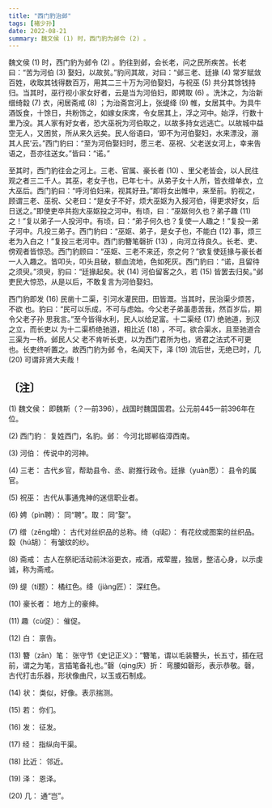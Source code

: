 ```yaml
---
title: "西门豹治邺"
tags: [褚少孙]
date: 2022-08-21
summary: 魏文侯 (1) 时，西门豹为邺令 (2) 。
---
```


魏文侯 (1) 时，西门豹为邺令 (2) 。豹往到邺，会长老，问之民所疾苦。长老曰：“苦为河伯 (3) 娶妇，以故贫。”豹问其故，对曰：“邺三老、廷掾 (4) 常岁赋敛百姓，收取其钱得数百万，用其二三十万为河伯娶妇，与祝巫 (5) 共分其馀钱持归。当其时，巫行视小家女好者，云是当为河伯妇，即娉取 (6) 。洗沐之，为治新缯绮縠 (7) 衣，闲居斋戒 (8) ；为治斋宫河上，张缇绛 (9) 帷，女居其中。为具牛酒饭食，十馀日，共粉饰之，如嫁女床席，令女居其上，浮之河中。始浮，行数十里乃没。其人家有好女者，恐大巫祝为河伯取之，以故多持女远逃亡。以故城中益空无人，又困贫，所从来久远矣。民人俗语曰，‘即不为河伯娶妇，水来漂没，溺其人民’云。”西门豹曰：“至为河伯娶妇时，愿三老、巫祝、父老送女河上，幸来告语之，吾亦往送女。”皆曰：“诺。”

至其时，西门豹往会之河上。三老、官属、豪长者 (10) 、里父老皆会，以人民往观之者三二千人。其巫，老女子也，已年七十。从弟子女十人所，皆衣缯单衣，立大巫后。西门豹曰：“呼河伯妇来，视其好丑。”即将女出帷中，来至前。豹视之，顾谓三老、巫祝、父老曰：“是女子不好，烦大巫妪为入报河伯，得更求好女，后日送之。”即使吏卒共抱大巫妪投之河中。有顷，曰：“巫妪何久也？弟子趣 (11) 之！”复以弟子一人投河中。有顷，曰：“弟子何久也？复使一人趣之！”复投一弟子河中。凡投三弟子。西门豹曰：“巫妪、弟子，是女子也，不能白 (12) 事，烦三老为入白之！”复投三老河中。西门豹簪笔磬折 (13) ，向河立待良久。长老、吏、傍观者皆惊恐。西门豹顾曰：“巫妪、三老不来还，奈之何？”欲复使廷掾与豪长者一人入趣之。皆叩头，叩头且破，额血流地，色如死灰。西门豹曰：“诺，且留待之须臾。”须臾，豹曰：“廷掾起矣。状 (14) 河伯留客之久，若 (15) 皆罢去归矣。”邺吏民大惊恐，从是以后，不敢复言为河伯娶妇。

西门豹即发 (16) 民凿十二渠，引河水灌民田，田皆溉。当其时，民治渠少烦苦，不欲
也。豹曰：“民可以乐成，不可与虑始。今父老子弟虽患苦我，然百岁后，期令父老子孙
思我言。”至今皆得水利，民人以给足富。十二渠经 (17) 绝驰道，到汉之立，而长吏以
为十二渠桥绝驰道，相比近 (18) ，不可。欲合渠水，且至驰道合三渠为一桥。邺民人父
老不肯听长吏，以为西门君所为也，贤君之法式不可更也。长吏终听置之。故西门豹为邺
令，名闻天下，泽 (19) 流后世，无绝已时，几 (20) 可谓非贤大夫哉！

## 〔注〕　

(1) 魏文侯： 即魏斯（？—前396），战国时魏国国君。公元前445—前396年在位。

(2) 西门豹： 复姓西门，名豹。邺： 今河北邯郸临漳西南。

(3) 河伯： 传说中的河神。

(4) 三老： 古代乡官，帮助县令、丞、尉推行政令。廷掾（yuàn愿）： 县令的属官。

(5) 祝巫： 古代从事通鬼神的迷信职业者。

(6) 娉（pìn聘）： 同“聘”。取： 同“娶”。

(7) 缯（zēng增）： 古代对丝织品的总称。绮（qǐ起）： 有花纹或图案的丝织品。縠（hú胡）： 有皱纹的纱。

(8) 斋戒： 古人在祭祀活动前沐浴更衣，戒酒，戒荤腥，独居，整洁心身，以示虔诚，称为斋戒。

(9) 缇（tí题）： 橘红色。绛（jiàng匠）： 深红色。

(10) 豪长者： 地方上的豪绅。

(11) 趣（cù促）： 催促。

(12) 白： 禀告。

(13) 簪（zān）笔： 张守节《史记正义》：“簪笔，谓以毛装簪头，长五寸，插在冠前，谓之为笔，言插笔备礼也。”磬（qìng庆）折： 弯腰如磬形，表示恭敬。磬，古代打击乐器，形状像曲尺，以玉或石制成。

(14) 状： 类似，好像。表示揣测。

(15) 若： 你们。

(16) 发： 征发。

(17) 经： 指纵向干渠。

(18) 比近： 邻近。

(19) 泽： 恩泽。

(20) 几： 通“岂”。
